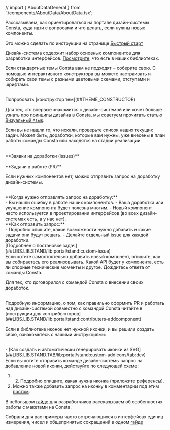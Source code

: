 // import { AboutDataGeneral } from './components/AboutData/AboutData.tsx';

Рассказываем, как ориентироваться на портале дизайн-системы Consta, куда идти с вопросами и что делать, если нужны новые компоненты.

<MdxCollapse label="Как подключить библиотеки Consta">

Это можно сделать по инструкции на странице [Быстрый старт](##LIBS.LIB.STAND/lib:portal/stand:startwork-start)

</MdxCollapse>

<MdxCollapse label="Что нужно для работы и где это найти">

Дизайн-система содержит набор основных компонентов для разработки интерфейсов. [Посмотрите](##LIBS), что есть в наших библиотеках.

</MdxCollapse>

<MdxCollapse label="Как собрать свою тему на портале">

Если стандартные темы Consta вам не подходят ‒ соберите свою. С помощью интерактивного конструктора вы можете настраивать и собирать свои темы с разными цветовыми схемами, отступами и шрифтами.

<br />
Попробовать [конструктор тем](##THEME_CONSTRUCTOR)

</MdxCollapse>

<MdxCollapse label="Какие основы у визуального языка Consta">

Для тех, кто впервые знакомится с дизайн-системой или хочет больше узнать про принципы дизайна в Consta, мы советуем прочитать статью [Визуальный язык](##LIBS.LIB.STAND/lib:portal/stand:startwork-visualstyle).

</MdxCollapse>

<MdxCollapse label="Как узнать, над чем сейчас работает команда Consta">

Если вы не нашли то, что искали, проверьте список наших текущих задач. Может быть, доработки, которые вам нужны, уже внесены в план работы команды Consta или находятся на стадии реализации.

<br />
**Заявки на доработки (issues)**
<br />
<br />
**Задачи в работе (PR)**

</MdxCollapse>

<MdxCollapse label="Что делать, если не хватает компонентов">

Если нужных компонентов нет, можно отправить запрос на доработку дизайн-системы.

<br />
**Когда нужно отправлять запрос на доработку:**
<br />
- Вы нашли ошибку в работе наших компонентов. - Ваша доработка или улучшение компонента
будет полезна многим. - Новый компонент часто используется в проектировании интерфейсов
(во всех дизайн-системах есть, а у нас нет).
<br />
**Как отправить запрос:**
<br />
- Подробно опишите, какие возможности нужно добавить и какие задачи они будут решать.
- Делайте отдельный issue для каждой доработки.
<br />
[Подробнее о постановке задач](##LIBS.LIB.STAND/lib:portal/stand:custom-issue)
<br />
Если хотите самостоятельно добавить новый компонент, опишите, как вы собираетесь
его реализовывать. Какой API будет у компонента, есть ли спорные технические моменты
и другое. Дождитесь ответа от команды Consta.

</MdxCollapse>

<MdxCollapse label="Как добавить свой компонент">

Для тех, кто договорился с командой Consta о внесении своих доработок.

<br />
Подробную информацию, о том, как правильно оформить PR и работать над дизайн-системой
совместно с командой Consta читайте в [инструкции для контрибьюторов](##LIBS.LIB.STAND/lib:portal/stand:contributers-addcomponent)

</MdxCollapse>

<MdxCollapse label="Как заказать или добавить иконки">

Если в библиотеке иконок нет нужной иконки, и вы решили создать свою, ознакомьтесь с нашими инструкциями:

<br />
- [Как создать и автоматически генерировать иконки из SVG](##LIBS.LIB.STAND.TAB/lib:portal/stand:custom-addicons/tab:dev)
<br />
Если вы хотите отправить команде дизайн-системы запрос на добавление новой иконки,
действуйте по следующей схеме:

1. 2. Подробно опишите, какая нужна иконка (приложите референсы).
2. Можно также добавить запрос на иконку в комментарии под этим [постом](https://t.me/consta_ui_releases/499).

</MdxCollapse>

<MdxCollapse label="Как работать с дизайн-макетами">

В небольшом [гайде](##LIBS.LIB.STAND/lib:portal/stand:guidelines-figmadev) для разработчиков рассказываем об особенностях работы с макетами на Consta.

</MdxCollapse>

<MdxCollapse label="Как правильно писать единицы измерения и числа">

Собрали для вас примеры часто встречающихся в интерфейсах единиц измерения, чисел и общепринятых сокращений в одном [гайде](##LIBS.LIB.STAND/lib:portal/stand:guidelines-units)

</MdxCollapse>
